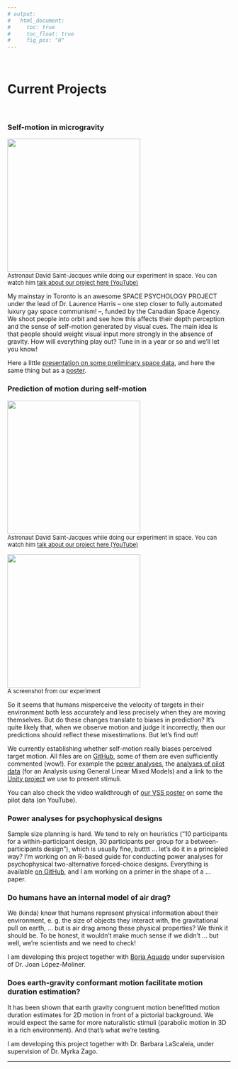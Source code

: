 ---
# output:
#   html_document:
#     toc: true
#     toc_float: true
#     fig_pos: "H"
---
<br>

# Current Projects
<br>

### Self-motion in microgravity
<img src="images/Astronauts.png" width="300px">
<br>
<font size="2"> Astronaut David Saint-Jacques while doing our experiment in space. You can watch him [talk about our project here (YouTube)](https://www.youtube.com/watch?v=v8uW3xXy1No&ab_channel=CanadianSpaceAgency)</font><br>

My mainstay in Toronto is an awesome SPACE PSYCHOLOGY PROJECT under the lead of Dr. Laurence Harris – one step closer to fully automated luxury gay space communism! –, funded by the Canadian Space Agency. We shoot people into orbit and see how this affects their depth perception and the sense of self-motion generated by visual cues. The main idea is that people should weight visual input more strongly in the absence of gravity. How will everything play out? Tune in in a year or so and we'll let you know!

Here a little [presentation on some preliminary space data](https://www.youtube.com/watch?v=buRjROWz7ds&ab_channel=Bj%C3%B6rnJ%C3%B6rges), and here the same thing but as a [poster](https://twitter.com/b_jorges/status/1298470474742079488).


### Prediction of motion during self-motion
<img src="images/selfmotion.png" width="300px">
<br>
<font size="2"> Astronaut David Saint-Jacques while doing our experiment in space. You can watch him [talk about our project here (YouTube)](https://www.youtube.com/watch?v=v8uW3xXy1No&ab_channel=CanadianSpaceAgency)</font><br>


<img src="images/selfmotion.png" width="300px">
<br>
<font size="2"> A screenshot from our experiment</font><br>

So it seems that humans misperceive the velocity of targets in their environment both less accurately and less precisely when they are moving themselves. But do these changes translate to biases in prediction? It's quite likely that, when we observe motion and judge it incorrectly, then our predictions should reflect these misestimations. But let's find out!

We currently establishing whether self-motion really biases perceived target motion. All files are on [GitHub](https://github.com/b-jorges/Motion-Perception-during-Self-Motion), some of them are even sufficiently commented (wow!). For example the [power analyses](https://github.com/b-jorges/Motion-Perception-during-Self-Motion/blob/master/PowerAnalysisMotionEstimation.R), the [analyses of pilot data](https://github.com/b-jorges/Motion-Perception-during-Self-Motion/blob/master/AnalysisPilotData.R) (for an Analysis using General Linear Mixed Models) and a link to the [Unity project](https://github.com/b-jorges/Motion-Perception-during-Self-Motion/blob/master/Download%20of%20Unity%20Project%20(Stimulus%20Presentation).txt) we use to present stimuli. 

You can also check the video walkthrough of [our VSS poster](https://www.youtube.com/watch?v=cySl9CaQmhk&feature=youtu.be&ab_channel=Bj%C3%B6rnJ%C3%B6rges) on some the pilot data (on YouTube).


### Power analyses for psychophysical designs

Sample size planning is hard. We tend to rely on heuristics ("10 participants for a within-participant design, 30 participants per group for a between-participants design"), which is usually fine, butttt ... let's do it in a principled way? I'm working on an R-based guide for conducting power analyses for psychophysical two-alternative forced-choice designs. Everything is available [on GitHub](https://github.com/b-jorges/Data-Analysis-and-Power-Simulations-GLMM), and I am working on a primer in the shape of a ... paper.


### Do humans have an internal model of air drag?

We (kinda) know that humans represent physical information about their environment, e. g. the size of objects they interact with, the gravitational pull on earth, … but is air drag among these physical properties? We think it should be. To be honest, it wouldn’t make much sense if we didn’t … but well, we’re scientists and we need to check!

I am developing this project together with [Borja Aguado](https://osf.io/tj628/) under supervision of Dr. Joan López-Moliner.


### Does earth-gravity conformant motion facilitate motion duration estimation?

It has been shown that earth gravity congruent motion benefitted motion duration estimates for 2D motion in front of a pictorial background. We would expect the same for more naturalistic stimuli (parabolic motion in 3D in a rich environment). And that’s what we’re testing.

I am developing this project together with Dr. Barbara LaScaleia, under supervision of Dr. Myrka Zago.

---